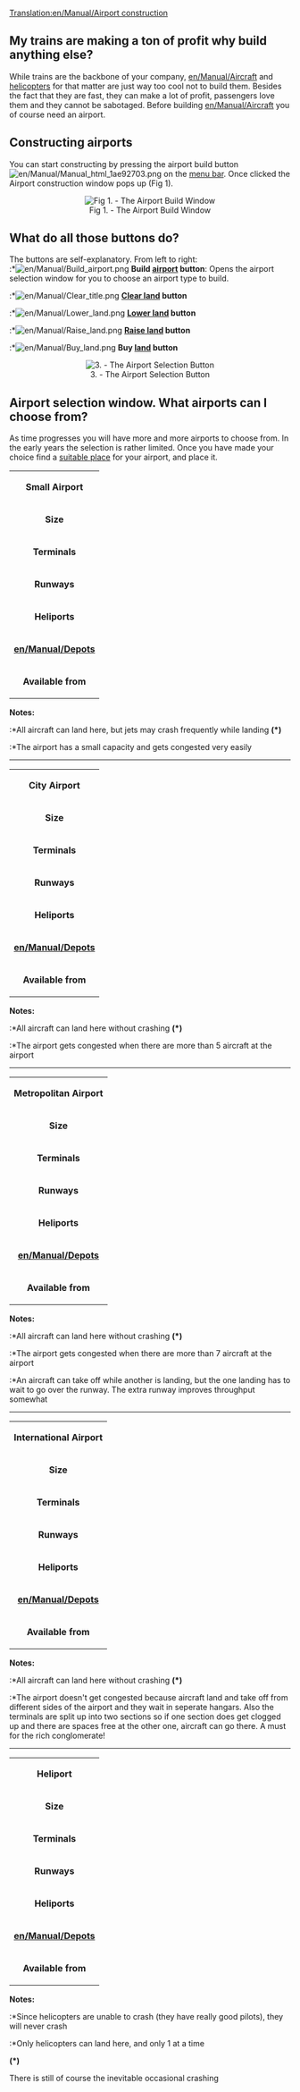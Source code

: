 [[Translation:en/Manual/Airport construction]]
==My trains are making a ton of profit why build anything else?==
While trains are the backbone of your company, [[en/Manual/Aircraft]] and [[en/Manual/Aircraft|helicopters]] for that matter are just way too cool not to build them. Besides the fact that they are fast, they can make a lot of profit, passengers love them and they cannot be sabotaged. Before building [[en/Manual/Aircraft]] you of course need an airport.

==Constructing airports==
You can start constructing by pressing the airport build button [[File:en/Manual/Manual html 1ae92703.png]] on the [[en/Manual/Game interface|menu bar]]. Once clicked the Airport construction window pops up (Fig 1).

<center>[[File:en/Manual/Airport construction.png|center|frame|Fig 1. - The Airport Build Window]]</center>

==What do all those buttons do?==
The buttons are self-explanatory. From left to right:<br>
:*[[File:en/Manual/Build airport.png]] '''Build [[en/Manual/Airports|airport]] button''': Opens the airport selection window for you to choose an airport type to build.
:*[[File:en/Manual/Clear title.png]] '''[[en/Manual/Landscaping|Clear land]] button'''
:*[[File:en/Manual/Lower land.png]] '''[[en/Manual/Landscaping|Lower land]] button'''
:*[[File:en/Manual/Raise land.png]] '''[[en/Manual/Landscaping|Raise land]] button'''
:*[[File:en/Manual/Buy land.png]] '''Buy [[en/Manual/Land|land]] button'''
<center>[[File:en/Airport-selection.png|center|frame|3. - The Airport Selection Button]]</center>

==Airport selection window. What airports can I choose from?==
As time progresses you will have more and more airports to choose from. In the early years the selection is rather limited. Once you have made your choice find a [[en/Building stations|suitable place]] for your airport, and place it.

{| width="90%"
|colspan=3 align=center|'''Small Airport'''
|-
|'''Size'''||3 x 4
|rowspan="6" width="10" style="padding: 10px" align="center"|[[File:en/Archive/Old 32bpp/Small airport.png|Small_airport.PNG]]
|-
|'''Terminals'''||2
|-
|'''Runways'''||1
|-
|'''Heliports'''||1 (helicopters will use the terminals)
|-
|'''[[en/Manual/Depots]]'''||1
|-
|'''Available from'''||Start of the game, available until 1960. If the [[en/Always small airports]] [[en/Community/Patches/Patches]] is enabled, the airport will remain available. Handy for [[en/Manual/Servicing]] of helicopters in tight places
|}
'''Notes:'''
:*All aircraft can land here, but jets may crash frequently while landing '''(*)'''
:*The airport has a small capacity and gets congested very easily


----
{| width="90%"
|colspan=3 align=center|'''City Airport'''
|-
|'''Size'''||6 x 6
|rowspan="6" width="10" style="padding: 10px" align="center"|[[File:en/Archive/Old 32bpp/City airport.png]]
|-
|'''Terminals'''||3
|-
|'''Runways'''||1
|-
|'''Heliports'''||1 (helicopters will use the terminals)
|-
|'''[[en/Manual/Depots]]'''||1
|-
|'''Available from'''||The introduction year of the first jet airplane, usually 1955
|}
'''Notes:'''
:*All aircraft can land here without crashing '''(*)'''
:*The airport gets congested when there are more than 5 aircraft at the airport


----
{| width="90%"
|colspan=3 align=center|'''Metropolitan Airport'''
|-
|'''Size'''||6 x 6
|rowspan="6" width="10" style="padding: 10px" align="center"|[[File:en/Archive/Old 32bpp/Metropolitan airport.png]]
|-
|'''Terminals'''||3
|-
|'''Runways'''||2
|-
|'''Heliports'''||1 (helicopters will use the terminals)
|-
|'''[[en/Manual/Depots]]'''||1
|-
|'''Available from'''||1980
|}
'''Notes:'''
:*All aircraft can land here without crashing '''(*)'''
:*The airport gets congested when there are more than 7 aircraft at the airport
:*An aircraft can take off while another is landing, but the one landing has to wait to go over the runway. The extra runway improves throughput somewhat


----
{| width="90%"
|colspan=3 align=center|'''International Airport'''
|-
|'''Size'''||7 x 7
|rowspan="6" width="10" style="padding: 10px" align="center"|[[File:en/Archive/Old 32bpp/International airport.png]]
|-
|'''Terminals'''||6
|-
|'''Runways'''||2 (the one on the right is for landing)
|-
|'''Heliports'''||2 (totally independent of aircraft)
|-
|'''[[en/Manual/Depots]]'''||2
|-
|'''Available from'''||1990
|}
'''Notes:'''
:*All aircraft can land here without crashing '''(*)'''
:*The airport doesn't get congested because aircraft land and take off from different sides of the airport and they wait in seperate hangars. Also the terminals are split up into two sections so if one section does get clogged up and there are spaces free at the other one, aircraft can go there. A must for the rich conglomerate!


----
{| width="90%"
|colspan=3 align=center|'''Heliport'''
|-
|'''Size'''||1 x 1
|rowspan="6" width="10" style="padding: 10px" align="center"|[[File:en/Manual/Heliport.png]]
|-
|'''Terminals'''||1
|-
|'''Runways'''||0 (only helicopters)
|-
|'''Heliports'''||1
|-
|'''[[en/Manual/Depots]]'''||0
|-
|'''Available from'''||The introduction of the first helicopters, usually 1963
|}
'''Notes:'''
:*Since helicopters are unable to crash (they have really good pilots), they will never crash
:*Only helicopters can land here, and only 1 at a time


'''(*)''' <warning>There is still of course the inevitable occasional crashing</warning>